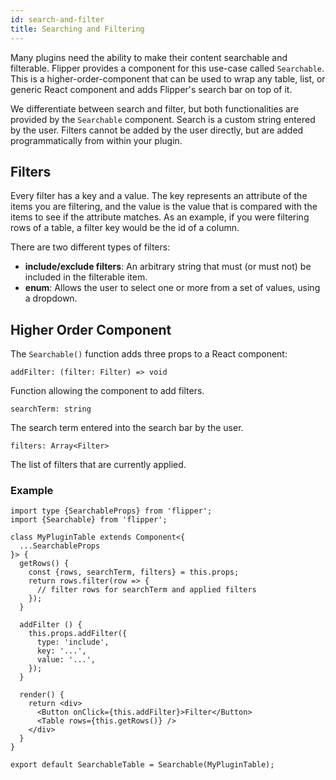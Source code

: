 ```yaml
---
id: search-and-filter
title: Searching and Filtering
---
```


Many plugins need the ability to make their content searchable and filterable. Flipper provides a component for this use-case called `Searchable`. This is a higher-order-component that can be used to wrap any table, list, or generic React component and adds Flipper's search bar on top of it.

We differentiate between search and filter, but both functionalities are provided by the `Searchable` component. Search is a custom string entered by the user. Filters cannot be added by the user directly, but are added programmatically from within your plugin.

## Filters
Every filter has a key and a value. The key represents an attribute of the items you are filtering, and the value is the value that is compared with the items to see if the attribute matches. As an example, if you were filtering rows of a table, a filter key would be the id of a column.

There are two different types of filters:
- **include/exclude filters**: An arbitrary string that must (or must not) be included in the filterable item.
- **enum**: Allows the user to select one or more from a set of values, using a dropdown.

## Higher Order Component
The `Searchable()` function adds three props to a React component:

`addFilter: (filter: Filter) => void`

Function allowing the component to add filters.

`searchTerm: string`

The search term entered into the search bar by the user.

`filters: Array<Filter>`

The list of filters that are currently applied.


### Example
```tsx
import type {SearchableProps} from 'flipper';
import {Searchable} from 'flipper';

class MyPluginTable extends Component<{
  ...SearchableProps
}> {
  getRows() {
    const {rows, searchTerm, filters} = this.props;
    return rows.filter(row => {
      // filter rows for searchTerm and applied filters
    });
  }

  addFilter () {
    this.props.addFilter({
      type: 'include',
      key: '...',
      value: '...',
    });
  }

  render() {
    return <div>
      <Button onClick={this.addFilter}>Filter</Button>
      <Table rows={this.getRows()} />
    </div>
  }
}

export default SearchableTable = Searchable(MyPluginTable);
```

